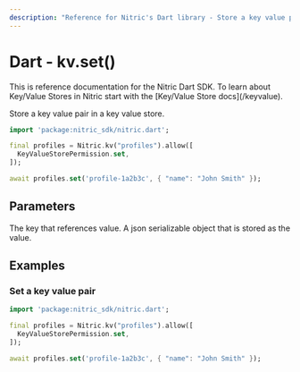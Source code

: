 ```yaml
---
description: "Reference for Nitric's Dart library - Store a key value pair in a key value store."
---
```


# Dart - kv.set()

<Note>
  This is reference documentation for the Nitric Dart SDK. To learn about
  Key/Value Stores in Nitric start with the [Key/Value Store docs](/keyvalue).
</Note>

Store a key value pair in a key value store.

```dart
import 'package:nitric_sdk/nitric.dart';

final profiles = Nitric.kv("profiles").allow([
  KeyValueStorePermission.set,
]);

await profiles.set('profile-1a2b3c', { "name": "John Smith" });
```

## Parameters

<Properties>
  <Property name="key" required type="String">
    The key that references value.
  </Property>
  <Property name="value" required type="Map<String, dynamic>">
    A json serializable object that is stored as the value.
  </Property>
</Properties>

## Examples

### Set a key value pair

```dart
import 'package:nitric_sdk/nitric.dart';

final profiles = Nitric.kv("profiles").allow([
  KeyValueStorePermission.set,
]);

await profiles.set('profile-1a2b3c', { "name": "John Smith" });
```
